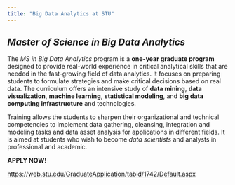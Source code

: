 ```yaml
---
title: "Big Data Analytics at STU"
---
```



## _Master of Science in Big Data Analytics_

The _MS in Big Data Analytics_ program is a **one-year graduate program** designed to provide real-world experience in critical analytical skills that are needed in the fast-growing field of data analytics. It focuses on preparing students to formulate strategies and make critical decisions based on real data. The curriculum offers an intensive study of **data mining**, **data visualization**, **machine learning**, **statistical modeling**, and **big data computing infrastructure** and technologies. 

Training allows the students to sharpen their organizational and technical competencies to implement data gathering, cleansing, integration and modeling tasks and data asset analysis for applications in different fields. It is aimed at students who wish to become _data scientists_ and analysts in professional and academic.

**APPLY NOW!** 

<https://web.stu.edu/GraduateApplication/tabid/1742/Default.aspx>




